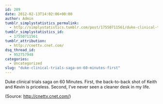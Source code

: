```yaml
---
id: 289
date: 2012-02-13T14:02:06+00:00
author: Admin
tumblr_simplystatistics_permalink:
  - http://simplystatistics.tumblr.com/post/17550711561/duke-clinical-trials-saga-on-60-minutes-first
tumblr_simplystatistics_id:
  - 17550711561
tumblr_attribution:
  - http://cnettv.cnet.com/
dsq_thread_id:
  - 952757948
categories:
  - Uncategorized
slug: "duke-clinical-trials-saga-on-60-minutes-first"
---
```

Duke clinical trials saga on 60 Minutes. First, the back-to-back shot of Keith and Kevin is priceless. Second, I&#8217;ve never seen a cleaner desk in my life.

<div class="attribution">
  (<span>Source:</span> <a href="http://cnettv.cnet.com/">http://cnettv.cnet.com/</a>)
</div>
